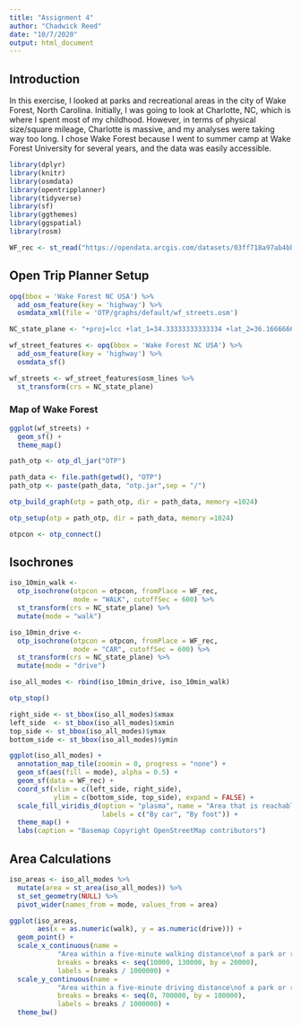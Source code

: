 ---
title: "Assignment 4"
author: "Chadwick Reed"
date: "10/7/2020"
output: html_document
---

## Introduction

In this exercise, I looked at parks and recreational areas in the city of Wake Forest, North Carolina. Initially, I was going to look at Charlotte, NC, which is where I spent most of my childhood. However, in terms of physical size/square mileage, Charlotte is massive, and my analyses were taking way too long. I chose Wake Forest because I went to summer camp at Wake Forest University for several years, and the data was easily accessible.

```{r}
library(dplyr)
library(knitr)
library(osmdata)
library(opentripplanner)
library(tidyverse)
library(sf)
library(ggthemes)
library(ggspatial)
library(rosm)
```

```{r}
WF_rec <- st_read("https://opendata.arcgis.com/datasets/03ff718a97ab4bb998403160581993f8_0.kml")
```


## Open Trip Planner Setup

```{r}
opq(bbox = 'Wake Forest NC USA') %>%
  add_osm_feature(key = 'highway') %>%
  osmdata_xml(file = 'OTP/graphs/default/wf_streets.osm')
```

```{r}
NC_state_plane <- "+proj=lcc +lat_1=34.33333333333334 +lat_2=36.16666666666666 +lat_0=33.75 +lon_0=-79 +x_0=609601.22 +y_0=0 +ellps=GRS80 +datum=NAD83 +units=m +no_defs"

wf_street_features <- opq(bbox = 'Wake Forest NC USA') %>%
  add_osm_feature(key = 'highway') %>%
  osmdata_sf()

wf_streets <- wf_street_features$osm_lines %>%
  st_transform(crs = NC_state_plane)
```


### Map of Wake Forest

```{r}
ggplot(wf_streets) +
  geom_sf() +
  theme_map()
```

```{r}
path_otp <- otp_dl_jar("OTP")
```

```{r}
path_data <- file.path(getwd(), "OTP")
path_otp <- paste(path_data, "otp.jar",sep = "/")

otp_build_graph(otp = path_otp, dir = path_data, memory =1024)
```

```{r}
otp_setup(otp = path_otp, dir = path_data, memory =1024)
```

```{r}
otpcon <- otp_connect()
```


## Isochrones

```{r}
iso_10min_walk <- 
  otp_isochrone(otpcon = otpcon, fromPlace = WF_rec, 
                mode = "WALK", cutoffSec = 600) %>%
  st_transform(crs = NC_state_plane) %>%
  mutate(mode = "walk")

iso_10min_drive <- 
  otp_isochrone(otpcon = otpcon, fromPlace = WF_rec, 
                mode = "CAR", cutoffSec = 600) %>%
  st_transform(crs = NC_state_plane) %>%
  mutate(mode = "drive")

iso_all_modes <- rbind(iso_10min_drive, iso_10min_walk)

otp_stop()
```


```{r}
right_side <- st_bbox(iso_all_modes)$xmax
left_side  <- st_bbox(iso_all_modes)$xmin
top_side <- st_bbox(iso_all_modes)$ymax
bottom_side <- st_bbox(iso_all_modes)$ymin

ggplot(iso_all_modes) +
  annotation_map_tile(zoomin = 0, progress = "none") +
  geom_sf(aes(fill = mode), alpha = 0.5) +
  geom_sf(data = WF_rec) +
  coord_sf(xlim = c(left_side, right_side), 
           ylim = c(bottom_side, top_side), expand = FALSE) +
  scale_fill_viridis_d(option = "plasma", name = "Area that is reachable within 5 minutes",
                       labels = c("By car", "By foot")) +
  theme_map() +
  labs(caption = "Basemap Copyright OpenStreetMap contributors")
```


## Area Calculations

```{r}
iso_areas <- iso_all_modes %>%
  mutate(area = st_area(iso_all_modes)) %>%
  st_set_geometry(NULL) %>%
  pivot_wider(names_from = mode, values_from = area) 

ggplot(iso_areas, 
       aes(x = as.numeric(walk), y = as.numeric(drive))) +
  geom_point() +
  scale_x_continuous(name = 
            "Area within a five-minute walking distance\nof a park or recreation space\n(square km)",
            breaks = breaks <- seq(10000, 130000, by = 20000),
            labels = breaks / 1000000) +
  scale_y_continuous(name = 
            "Area within a five-minute driving distance\nof a park or recreation space\n(square km)",
            breaks = breaks <- seq(0, 700000, by = 100000),
            labels = breaks / 1000000) +
  theme_bw()
```

